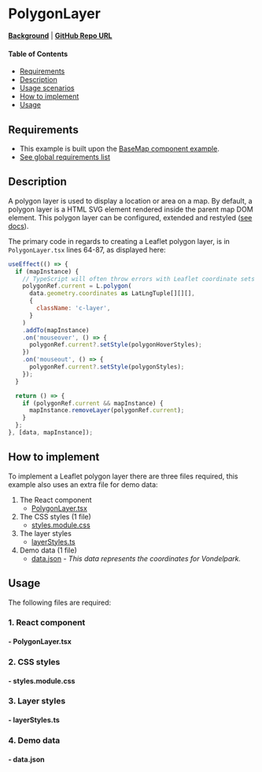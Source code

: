 
<Meta of={PolygonLayerStories} />

# PolygonLayer

**[Background](../?path=/docs/leaflet-layers--docs#polygon)** | **<a href="https://github.com/Amsterdam/ee-react-map-demos/tree/main/src/pages/PolygonLayer" target="_blank">GitHub Repo URL</a>**

#### Table of Contents

- [Requirements](#requirements)
- [Description](#description)
- [Usage scenarios](#usage-scenarios)
- [How to implement](#how-to-implement)
- [Usage](#usage)

## Requirements

- This example is built upon the [BaseMap component example](../?path=/docs/react-baselayer--docs).
- [See global requirements list](../?path=/docs/global-requirements--docs)

## Description

A polygon layer is used to display a location or area on a map. By default, a polygon layer is a HTML SVG element rendered inside the parent map DOM element. This polygon layer can be configured, extended and restyled (<a href="https://leafletjs.com/reference.html#polygon" target="_blank">see docs</a>).

The primary code in regards to creating a Leaflet polygon layer, is in `PolygonLayer.tsx` lines 64-87, as displayed here:

```js
useEffect(() => {
  if (mapInstance) {
    // TypeScript will often throw errors with Leaflet coordinate sets if you don't explicitly cast the type
    polygonRef.current = L.polygon(
      data.geometry.coordinates as LatLngTuple[][][],
      {
        className: 'c-layer',
      }
    )
    .addTo(mapInstance)
    .on('mouseover', () => {
      polygonRef.current?.setStyle(polygonHoverStyles);
    })
    .on('mouseout', () => {
      polygonRef.current?.setStyle(polygonStyles);
    });
  }

  return () => {
    if (polygonRef.current && mapInstance) {
      mapInstance.removeLayer(polygonRef.current);
    }
  };
}, [data, mapInstance]);
```

## How to implement

To implement a Leaflet polygon layer there are three files required, this example also uses an extra file for demo data:

1. The React component
    - [PolygonLayer.tsx](#--polygonlayertsx)
2. The CSS styles (1 file)
    - [styles.module.css](#--stylesmodulecss)
3. The layer styles
    - [layerStyles.ts](#--layerstylests)
4. Demo data (1 file)
    - [data.json](#--datajson) *- This data represents the coordinates for Vondelpark.*

## Usage

The following files are required:

### 1. React component

#### - PolygonLayer.tsx

<Source code={PolygonLayer} />

### 2. CSS styles

#### - styles.module.css

<Source code={styles} />

### 3. Layer styles

#### - layerStyles.ts

<Source code={layerStyles} />

### 4. Demo data

#### - data.json

<Source code={data} />
